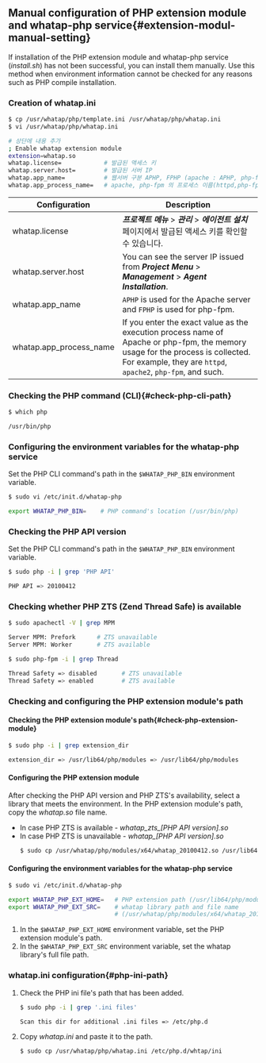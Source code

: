 ## Manual configuration of PHP extension module and whatap-php service{#extension-modul-manual-setting}

If installation of the PHP extension module and whatap-php service (_install.sh_) has not been successful, you can install them manually. Use this method when environment information cannot be checked for any reasons such as PHP compile installation.

### Creation of whatap.ini

```bash
$ cp /usr/whatap/php/template.ini /usr/whatap/php/whatap.ini
$ vi /usr/whatap/php/whatap.ini

# 상단에 내용 추가
; Enable whatap extension module
extension=whatap.so
whatap.license=            # 발급된 액세스 키
whatap.server.host=        # 발급된 서버 IP
whatap.app_name=           # 웹서버 구분 APHP, FPHP (apache : APHP, php-fpm : FPHP)
whatap.app_process_name=   # apache, php-fpm 의 프로세스 이름(httpd,php-fpm)
```

| Configuration           | Description                                                                                                                                                                                    |
| ----------------------- | ---------------------------------------------------------------------------------------------------------------------------------------------------------------------------------------------- |
| whatap.license          | **_프로젝트 메뉴_** > **_관리_** > **_에이전트 설치_** 페이지에서 발급된 액세스 키를 확인할 수 있습니다.                                                                                                                          |
| whatap.server.host      | You can see the server IP issued from **_Project Menu_** > **_Management_** > **_Agent Installation_**.                                                                                        |
| whatap.app_name         | `APHP` is used for the Apache server and `FPHP` is used for php-fpm.                                                                                                                           |
| whatap.app_process_name | If you enter the exact value as the execution process name of Apache or php-fpm, the memory usage for the process is collected. For example, they are `httpd`, `apache2`, `php-fpm`, and such. |

### Checking the PHP command (CLI){#check-php-cli-path}

```bash
$ which php

/usr/bin/php
```

### Configuring the environment variables for the whatap-php service

Set the PHP CLI command's path in the `$WHATAP_PHP_BIN` environment variable.

```bash
$ sudo vi /etc/init.d/whatap-php

export WHATAP_PHP_BIN=    # PHP command's location (/usr/bin/php)
```

### Checking the PHP API version

Set the PHP CLI command's path in the `$WHATAP_PHP_BIN` environment variable.

```bash
$ sudo php -i | grep 'PHP API'

PHP API => 20100412
```

### Checking whether PHP ZTS (Zend Thread Safe) is available

```bash title=apache
$ sudo apachectl -V | grep MPM

Server MPM: Prefork      # ZTS unavailable
Server MPM: Worker       # ZTS available
```

```bash title=PHP-FPM
$ sudo php-fpm -i | grep Thread

Thread Safety => disabled       # ZTS unavailable
Thread Safety => enabled       	# ZTS available
```

### Checking and configuring the PHP extension module's path

#### Checking the PHP extension module's path{#check-php-extension-module}

```bash
$ sudo php -i | grep extension_dir

extension_dir => /usr/lib64/php/modules => /usr/lib64/php/modules
```

#### Configuring the PHP extension module

After checking the PHP API version and PHP ZTS's availability, select a library that meets the environment. In the PHP extension module's path, copy the _whatap.so_ file name.

-   In case PHP ZTS is available - _whatap_zts\_[PHP API version].so_
-   In case PHP ZTS is unavailable - _whatap\_[PHP API version].so_
    ```bash title='PHP ZTS 지원하지 않을 경우 예시'
    $ sudo cp /usr/whatap/php/modules/x64/whatap_20100412.so /usr/lib64/php/modules/whatap.so
    ```

#### Configuring the environment variables for the whatap-php service

```bash
$ sudo vi /etc/init.d/whatap-php

export WHATAP_PHP_EXT_HOME=   # PHP extension path (/usr/lib64/php/modules)
export WHATAP_PHP_EXT_SRC=    # whatap library path and file name
                              # (/usr/whatap/php/modules/x64/whatap_20100412.so)]
```

1.  In the `$WHATAP_PHP_EXT_HOME` environment variable, set the PHP extension module's path.
2.  In the `$WHATAP_PHP_EXT_SRC` environment variable, set the whatap library's full file path.

### whatap.ini configuration{#php-ini-path}

1.  Check the PHP ini file's path that has been added.

    ```bash
    $ sudo php -i | grep '.ini files'

    Scan this dir for additional .ini files => /etc/php.d
    ```

2.  Copy _whatap.ini_ and paste it to the path.

    ```bash
    $ sudo cp /usr/whatap/php/whatap.ini /etc/php.d/whtap/ini
    ```
